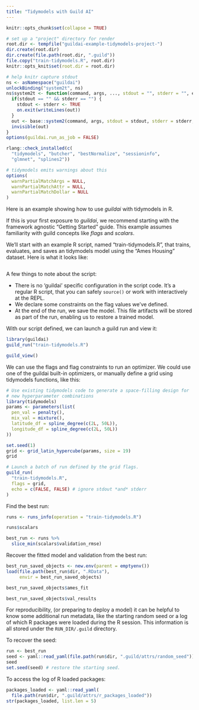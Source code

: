 ```yaml
---
title: "Tidymodels with Guild AI"
---
```


```r
knitr::opts_chunk$set(collapse = TRUE)

# set up a "project" directory for render
root.dir <- tempfile("guildai-example-tidymodels-project-")
dir.create(root.dir)
dir.create(file.path(root.dir, ".guild"))
file.copy("train-tidymodels.R", root.dir)
knitr::opts_knit$set(root.dir = root.dir)

# help knitr capture stdout
ns <- asNamespace("guildai")
unlockBinding("system2t", ns)
ns$system2t <- function(command, args, ..., stdout = "", stderr = "", echo_cmd) {
  if(stdout == "" && stderr == "") {
    stdout <- stderr <- TRUE
    on.exit(writeLines(out))
  }
  out <- base::system2(command, args, stdout = stdout, stderr = stderr, ...)
  invisible(out)
}
options(guildai.run_as_job = FALSE)

rlang::check_installed(c(
  "tidymodels", "butcher", "bestNormalize", "sessioninfo",
  "glmnet", "splines2"))

# tidymodels emits warnings about this
options(
  warnPartialMatchArgs = NULL,
  warnPartialMatchAttr = NULL,
  warnPartialMatchDollar = NULL
)
```

Here is an example showing how to use *guildai* with tidymodels in R.

If this is your first exposure to *guildai*, we recommend starting with
the framework agnostic "Getting Started" guide. This example assumes
familiarity with guild concepts like *flags* and *scalars*.

We'll start with an example R script, named "train-tidymodels.R", that
trains, evaluates, and saves an tidymodels model using the "Ames
Housing" dataset. Here is what it looks like:

```r
```

A few things to note about the script:

-   There is no 'guildai' specific configuration in the script code.
    It's a regular R script, that you can safely `source()` or work with
    interactively at the REPL.
-   We declare some constraints on the flag values we've defined.
-   At the end of the run, we save the model. This file artifacts will
    be stored as part of the run, enabling us to restore a trained
    model.

With our script defined, we can launch a guild run and view it:

```r
library(guildai)
guild_run("train-tidymodels.R")
```

```r
guild_view()
```

We can use the flags and flag constraints to run an optimizer. We could
use one of the guildai built-in optimizers, or manually define a grid
using tidymodels functions, like this:

```r
# Use existing tidymodels code to generate a space-filling design for
# new hyperparameter combinations
library(tidymodels)
params <- parameters(list(
  pen_val = penalty(),
  mix_val = mixture(),
  latitude_df = spline_degree(c(2L, 50L)),
  longitude_df = spline_degree(c(2L, 50L))
))

set.seed(1)
grid <- grid_latin_hypercube(params, size = 19)
grid

# Launch a batch of run defined by the grid flags.
guild_run(
  "train-tidymodels.R",
  flags = grid,
  echo = c(FALSE, FALSE) # ignore stdout *and* stderr
)
```

Find the best run:

```r
runs <- runs_info(operation = "train-tidymodels.R")

runs$scalars
```

```r
best_run <- runs %>%
  slice_min(scalars$validation_rmse)
```

Recover the fitted model and validation from the best run:

```r
best_run_saved_objects <- new.env(parent = emptyenv())
load(file.path(best_run$dir, ".RData"),
     envir = best_run_saved_objects)

best_run_saved_objects$ames_fit

best_run_saved_objects$val_results
```

For reproducibility, (or preparing to deploy a model) it can be helpful
to know some additional run metadata, like the starting random seed or a
log of which R packages were loaded during the R session. This
information is all stored under the `RUN_DIR/.guild` directory.

To recover the seed:

```r
run <- best_run
seed <- yaml::read_yaml(file.path(run$dir, ".guild/attrs/random_seed"))
seed
set.seed(seed) # restore the starting seed.
```

To access the log of R loaded packages:

```r
packages_loaded <- yaml::read_yaml(
  file.path(run$dir, ".guild/attrs/r_packages_loaded"))
str(packages_loaded, list.len = 5)
```
